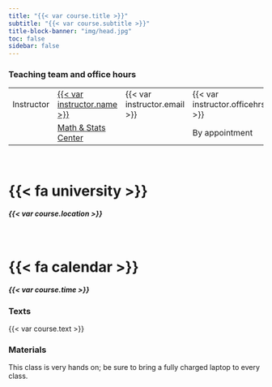 ```yaml
---
title: "{{< var course.title >}}"
subtitle: "{{< var course.subtitle >}}"
title-block-banner: "img/head.jpg"
toc: false
sidebar: false
---
```


### Teaching team and office hours

|            |                                                                             |                                                                                                                                                                                                                                                                                                               |                                  |                |
|---------------|--------------------|---------------|---------------|---------------|
| Instructor | [{{< var instructor.name >}}]({{< var instructor.url >}}) | {{< var instructor.email >}} | {{< var instructor.officehrs >}} | Manchester 342 |
|            | [Math & Stats Center](https://mathandstatscenter.wfu.edu/)                  | <a href="mailto:mathandstatscenter@wfu.edu" title="email"><i class="fa fa-envelope"></i></a>                                                                                                                                                                                                                 | By appointment                   | Kirby Hall 117 |

::: grid
::: {.g-col-12 .g-col-sm-6 .g-col-md-6}
<br>

# {{< fa university >}} {.icon}

##### {{< var course.location >}} {.center}
:::

::: {.g-col-12 .g-col-sm-6 .g-col-md-6}
<br>

# {{< fa calendar >}} {.icon}

##### {{< var course.time >}} {.center}
:::
:::

### Texts

{{< var course.text >}}

### Materials

This class is very hands on; be sure to bring a fully charged laptop to every class.
